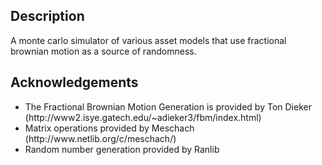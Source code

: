== Description ==
A monte carlo simulator of various asset models that use fractional brownian motion as a source of randomness.

== Acknowledgements ==
* The Fractional Brownian Motion Generation is provided by Ton Dieker (http://www2.isye.gatech.edu/~adieker3/fbm/index.html)
* Matrix operations provided by Meschach (http://www.netlib.org/c/meschach/)
* Random number generation provided by Ranlib

